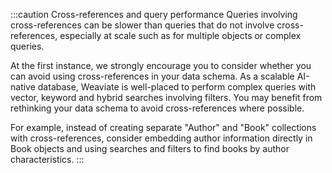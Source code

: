 :::caution Cross-references and query performance
Queries involving cross-references can be slower than queries that do not involve cross-references, especially at scale such as for multiple objects or complex queries.

At the first instance, we strongly encourage you to consider whether you can avoid using cross-references in your data schema. As a scalable AI-native database, Weaviate is well-placed to perform complex queries with vector, keyword and hybrid searches involving filters. You may benefit from rethinking your data schema to avoid cross-references where possible.

For example, instead of creating separate "Author" and "Book" collections with cross-references, consider embedding author information directly in Book objects and using searches and filters to find books by author characteristics.
:::
